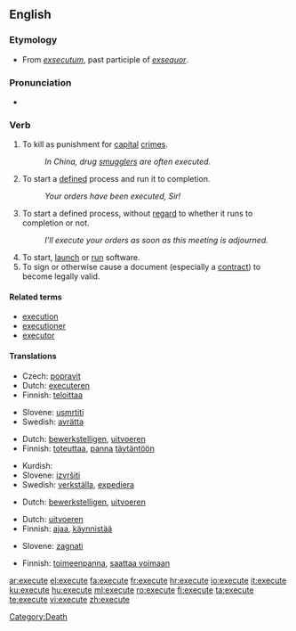 ==English==

===Etymology===
*From {{L.}} ''[[exsecutum]]'', past participle of ''[[exsequor]]''.

===Pronunciation===
*{{audio|en-us-execute.ogg|Audio (US)}}

===Verb===
{{en-verb|execut|ing}}

#To kill as punishment for [[capital]] [[crime]]s.
#:''In China, drug [[smuggle]]rs are often executed.''
#To start a [[define]]d process and run it to completion.
#:''Your orders have been executed, Sir!''
#To start a defined process, without [[regard]] to whether it runs to completion or not.
#:''I’ll execute your orders as soon as this meeting is adjourned.''
#To start, [[launch]] or [[run]] software.
#To sign or otherwise cause a document (especially a [[contract#Noun|contract]]) to become legally valid.

====Related terms====
*[[execution]]
*[[executioner]]
*[[executor]]

====Translations====
{{trans-top|to kill as punishment}}
* Czech: [[popravit]]
* Dutch: [[executeren]]
* Finnish: [[teloittaa]]
{{trans-mid}}
* Slovene: [[usmrtiti]]
* Swedish: [[avrätta]]
{{trans-bottom}}

{{trans-top|To start a defined process and run it to completion}}
* Dutch: [[bewerkstelligen]], [[uitvoeren]]
* Finnish: [[toteuttaa]], [[panna]] [[täytäntöön]]
{{trans-mid}}
* Kurdish: {{KUchar|[[بردن به‌ڕێوه‌]]}}
* Slovene: [[izvršiti]]
* Swedish: [[verkställa]], [[expediera]]
{{trans-bottom}}

{{trans-top|To start a defined process, without regard to whether it runs to completion or not}}
* Dutch: [[bewerkstelligen]], [[uitvoeren]]
{{trans-mid}}
{{trans-bottom}}

{{trans-top|To start, launch or run software}}
* Dutch: [[uitvoeren]]
* Finnish: [[ajaa]], [[käynnistää]]
{{trans-mid}}
* Slovene: [[zagnati]]
{{trans-bottom}}

{{trans-top|To sign or otherwise cause a document (especially a contract) to become legally valid}}
* Finnish: [[toimeenpanna]], [[saattaa voimaan]]
{{trans-mid}}
{{trans-bottom}}

[[Category:Death]]

[[ar:execute]]
[[el:execute]]
[[fa:execute]]
[[fr:execute]]
[[hr:execute]]
[[io:execute]]
[[it:execute]]
[[ku:execute]]
[[hu:execute]]
[[ml:execute]]
[[ro:execute]]
[[fi:execute]]
[[ta:execute]]
[[te:execute]]
[[vi:execute]]
[[zh:execute]]